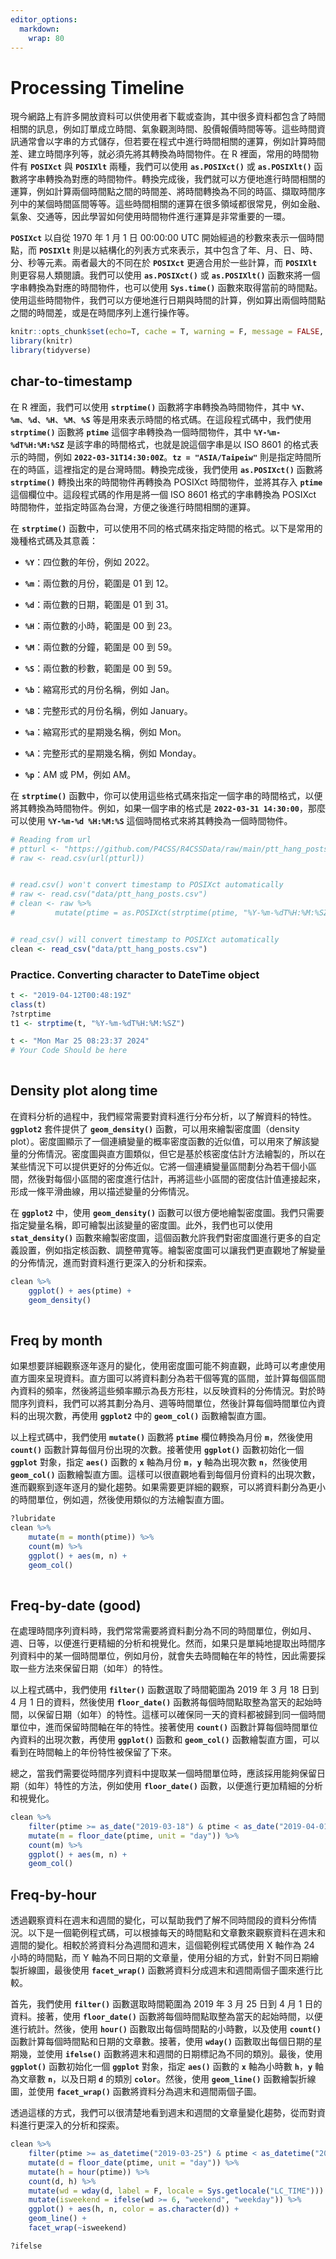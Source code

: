 ```yaml
---
editor_options: 
  markdown: 
    wrap: 80
---
```


# Processing Timeline {#timeline}

現今網路上有許多開放資料可以供使用者下載或查詢，其中很多資料都包含了時間相關的訊息，例如訂單成立時間、氣象觀測時間、股價報價時間等等。這些時間資訊通常會以字串的方式儲存，但若要在程式中進行時間相關的運算，例如計算時間差、建立時間序列等，就必須先將其轉換為時間物件。在
R 裡面，常用的時間物件有 **`POSIXct`** 與 **`POSIXlt`** 兩種，我們可以使用
**`as.POSIXct()`** 或 **`as.POSIXlt()`**
函數將字串轉換為對應的時間物件。轉換完成後，我們就可以方便地進行時間相關的運算，例如計算兩個時間點之間的時間差、將時間轉換為不同的時區、擷取時間序列中的某個時間區間等等。這些時間相關的運算在很多領域都很常見，例如金融、氣象、交通等，因此學習如何使用時間物件進行運算是非常重要的一環。

**`POSIXct`** 以自從 1970 年 1 月 1 日 00:00:00 UTC
開始經過的秒數來表示一個時間點，而 **`POSIXlt`**
則是以結構化的列表方式來表示，其中包含了年、月、日、時、分、秒等元素。兩者最大的不同在於
**`POSIXct`** 更適合用於一些計算，而 **`POSIXlt`**
則更容易人類閱讀。我們可以使用 **`as.POSIXct()`** 或 **`as.POSIXlt()`**
函數來將一個字串轉換為對應的時間物件，也可以使用 **`Sys.time()`**
函數來取得當前的時間點。使用這些時間物件，我們可以方便地進行日期與時間的計算，例如算出兩個時間點之間的時間差，或是在時間序列上進行操作等。

```r
knitr::opts_chunk$set(echo=T, cache = T, warning = F, message = FALSE, class.output = "output")
library(knitr)
library(tidyverse)
```

## char-to-timestamp

在 R 裡面，我們可以使用 **`strptime()`** 函數將字串轉換為時間物件，其中
**`%Y`**、**`%m`**、**`%d`**、**`%H`**、**`%M`**、**`%S`**
等是用來表示時間的格式碼。在這段程式碼中，我們使用 **`strptime()`** 函數將
**`ptime`** 這個字串轉換為一個時間物件，其中 **`%Y-%m-%dT%H:%M:%SZ`**
是該字串的時間格式，也就是說這個字串是以 ISO 8601 的格式表示的時間，例如
**`2022-03-31T14:30:00Z`**。**`tz = "ASIA/Taipeiw"`**
則是指定時間所在的時區，這裡指定的是台灣時間。轉換完成後，我們使用
**`as.POSIXct()`** 函數將 **`strptime()`** 轉換出來的時間物件再轉換為 POSIXct
時間物件，並將其存入 **`ptime`** 這個欄位中。這段程式碼的作用是將一個 ISO 8601
格式的字串轉換為 POSIXct
時間物件，並指定時區為台灣，方便之後進行時間相關的運算。

在 **`strptime()`**
函數中，可以使用不同的格式碼來指定時間的格式。以下是常用的幾種格式碼及其意義：

-   **`%Y`**：四位數的年份，例如 2022。

-   **`%m`**：兩位數的月份，範圍是 01 到 12。

-   **`%d`**：兩位數的日期，範圍是 01 到 31。

-   **`%H`**：兩位數的小時，範圍是 00 到 23。

-   **`%M`**：兩位數的分鐘，範圍是 00 到 59。

-   **`%S`**：兩位數的秒數，範圍是 00 到 59。

-   **`%b`**：縮寫形式的月份名稱，例如 Jan。

-   **`%B`**：完整形式的月份名稱，例如 January。

-   **`%a`**：縮寫形式的星期幾名稱，例如 Mon。

-   **`%A`**：完整形式的星期幾名稱，例如 Monday。

-   **`%p`**：AM 或 PM，例如 AM。

在 **`strptime()`**
函數中，你可以使用這些格式碼來指定一個字串的時間格式，以便將其轉換為時間物件。例如，如果一個字串的格式是
**`2022-03-31 14:30:00`**，那麼可以使用 **`%Y-%m-%d %H:%M:%S`**
這個時間格式來將其轉換為一個時間物件。

```r

# Reading from url
# ptturl <- "https://github.com/P4CSS/R4CSSData/raw/main/ptt_hang_posts.csv"
# raw <- read.csv(url(ptturl))


# read.csv() won't convert timestamp to POSIXct automatically
# raw <- read.csv("data/ptt_hang_posts.csv")
# clean <- raw %>%
#         mutate(ptime = as.POSIXct(strptime(ptime, "%Y-%m-%dT%H:%M:%SZ")))


# read_csv() will convert timestamp to POSIXct automatically
clean <- read_csv("data/ptt_hang_posts.csv")
```

### Practice. Converting character to DateTime object

```r
t <- "2019-04-12T00:48:19Z"
class(t)
?strptime
t1 <- strptime(t, "%Y-%m-%dT%H:%M:%SZ")

t <- "Mon Mar 25 08:23:37 2024"
# Your Code Should be here
    
```

## Density plot along time

在資料分析的過程中，我們經常需要對資料進行分布分析，以了解資料的特性。**`ggplot2`**
套件提供了 **`geom_density()`** 函數，可以用來繪製密度圖（density
plot）。密度圖顯示了一個連續變量的概率密度函數的近似值，可以用來了解該變量的分佈情況。密度圖與直方圖類似，但它是基於核密度估計方法繪製的，所以在某些情況下可以提供更好的分佈近似。它將一個連續變量區間劃分為若干個小區間，然後對每個小區間的密度進行估計，再將這些小區間的密度估計值連接起來，形成一條平滑曲線，用以描述變量的分佈情況。

在 **`ggplot2`** 中，使用 **`geom_density()`**
函數可以很方便地繪製密度圖。我們只需要指定變量名稱，即可繪製出該變量的密度圖。此外，我們也可以使用
**`stat_density()`**
函數來繪製密度圖，這個函數允許我們對密度圖進行更多的自定義設置，例如指定核函數、調整帶寬等。繪製密度圖可以讓我們更直觀地了解變量的分佈情況，進而對資料進行更深入的分析和探索。

```r
clean %>%
    ggplot() + aes(ptime) + 
    geom_density()
    
```

## Freq by month

如果想要詳細觀察逐年逐月的變化，使用密度圖可能不夠直觀，此時可以考慮使用直方圖來呈現資料。直方圖可以將資料劃分為若干個等寬的區間，並計算每個區間內資料的頻率，然後將這些頻率顯示為長方形柱，以反映資料的分佈情況。對於時間序列資料，我們可以將其劃分為月、週等時間單位，然後計算每個時間單位內資料的出現次數，再使用
**`ggplot2`** 中的 **`geom_col()`** 函數繪製直方圖。

以上程式碼中，我們使用 **`mutate()`** 函數將 **`ptime`** 欄位轉換為月份
**`m`**，然後使用 **`count()`** 函數計算每個月份出現的次數。接著使用
**`ggplot()`** 函數初始化一個 **`ggplot`** 對象，指定 **`aes()`** 函數的 **`x`**
軸為月份 **`m`**，**`y`** 軸為出現次數 **`n`**，然後使用 **`geom_col()`**
函數繪製直方圖。這樣可以很直觀地看到每個月份資料的出現次數，進而觀察到逐年逐月的變化趨勢。如果需要更詳細的觀察，可以將資料劃分為更小的時間單位，例如週，然後使用類似的方法繪製直方圖。

```r
?lubridate
clean %>%
    mutate(m = month(ptime)) %>% 
    count(m) %>%
    ggplot() + aes(m, n) + 
    geom_col()
    

```

## Freq-by-date (good)

在處理時間序列資料時，我們常常需要將資料劃分為不同的時間單位，例如月、週、日等，以便進行更精細的分析和視覺化。然而，如果只是單純地提取出時間序列資料中的某一個時間單位，例如月份，就會失去時間軸在年的特性，因此需要採取一些方法來保留日期（如年）的特性。

以上程式碼中，我們使用 **`filter()`** 函數選取了時間範圍為 2019 年 3 月 18 日到
4 月 1 日的資料，然後使用 **`floor_date()`**
函數將每個時間點取整為當天的起始時間，以保留日期（如年）的特性。這樣可以確保同一天的資料都被歸到同一個時間單位中，進而保留時間軸在年的特性。接著使用
**`count()`** 函數計算每個時間單位內資料的出現次數，再使用 **`ggplot()`** 函數和
**`geom_col()`** 函數繪製直方圖，可以看到在時間軸上的年份特性被保留了下來。

總之，當我們需要從時間序列資料中提取某一個時間單位時，應該採用能夠保留日期（如年）特性的方法，例如使用
**`floor_date()`** 函數，以便進行更加精細的分析和視覺化。

```r
clean %>%
    filter(ptime >= as_date("2019-03-18") & ptime < as_date("2019-04-01")) %>%
    mutate(m = floor_date(ptime, unit = "day")) %>% 
    count(m) %>%
    ggplot() + aes(m, n) + 
    geom_col()
```

## Freq-by-hour

透過觀察資料在週末和週間的變化，可以幫助我們了解不同時間段的資料分佈情況。以下是一個範例程式碼，可以根據每天的時間點和文章數來觀察資料在週末和週間的變化。相較於將資料分為週間和週末，這個範例程式碼使用
X 軸作為 24 小時的時間點，而 Y
軸為不同日期的文章量，使用分組的方式，針對不同日期繪製折線圖，最後使用
**`facet_wrap()`** 函數將資料分成週末和週間兩個子圖來進行比較。

首先，我們使用 **`filter()`** 函數選取時間範圍為 2019 年 3 月 25 日到 4 月 1
日的資料。接著，使用 **`floor_date()`**
函數將每個時間點取整為當天的起始時間，以便進行統計。然後，使用 **`hour()`**
函數取出每個時間點的小時數，以及使用 **`count()`**
函數計算每個時間點和日期的文章數。接著，使用 **`wday()`**
函數取出每個日期的星期幾，並使用 **`ifelse()`**
函數將週末和週間的日期標記為不同的類別。最後，使用 **`ggplot()`** 函數初始化一個
**`ggplot`** 對象，指定 **`aes()`** 函數的 **`x`** 軸為小時數 **`h`**，**`y`**
軸為文章數 **`n`**，以及日期 **`d`** 的類別 **`color`**。然後，使用
**`geom_line()`** 函數繪製折線圖，並使用 **`facet_wrap()`**
函數將資料分為週末和週間兩個子圖。

透過這樣的方式，我們可以很清楚地看到週末和週間的文章量變化趨勢，從而對資料進行更深入的分析和探索。

```r
clean %>%
    filter(ptime >= as_datetime("2019-03-25") & ptime < as_datetime("2019-04-01")) %>%
    mutate(d = floor_date(ptime, unit = "day")) %>%
    mutate(h = hour(ptime)) %>%
    count(d, h) %>%
    mutate(wd = wday(d, label = F, locale = Sys.getlocale("LC_TIME"))) %>%
    mutate(isweekend = ifelse(wd >= 6, "weekend", "weekday")) %>%
    ggplot() + aes(h, n, color = as.character(d)) + 
    geom_line() + 
    facet_wrap(~isweekend)

?ifelse
```
